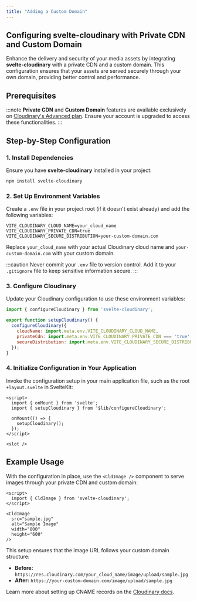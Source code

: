 ```yaml
---
title: "Adding a Custom Domain"
---
```


## Configuring svelte-cloudinary with Private CDN and Custom Domain

Enhance the delivery and security of your media assets by integrating **svelte-cloudinary** with a private CDN and a custom domain. This configuration ensures that your assets are served securely through your own domain, providing better control and performance.

## Prerequisites

:::note
**Private CDN** and **Custom Domain** features are available exclusively on [Cloudinary's Advanced plan](https://cloudinary.com/pricing). Ensure your account is upgraded to access these functionalities.
:::

## Step-by-Step Configuration

### 1. Install Dependencies

Ensure you have **svelte-cloudinary** installed in your project:

```bash
npm install svelte-cloudinary
```

### 2. Set Up Environment Variables

Create a `.env` file in your project root (if it doesn't exist already) and add the following variables:

```plaintext
VITE_CLOUDINARY_CLOUD_NAME=your_cloud_name
VITE_CLOUDINARY_PRIVATE_CDN=true
VITE_CLOUDINARY_SECURE_DISTRIBUTION=your-custom-domain.com
```

Replace `your_cloud_name` with your actual Cloudinary cloud name and `your-custom-domain.com` with your custom domain.

:::caution
Never commit your `.env` file to version control. Add it to your `.gitignore` file to keep sensitive information secure.
:::

### 3. Configure Cloudinary

Update your Cloudinary configuration to use these environment variables:

```javascript
import { configureCloudinary } from 'svelte-cloudinary';

export function setupCloudinary() {
  configureCloudinary({
    cloudName: import.meta.env.VITE_CLOUDINARY_CLOUD_NAME,
    privateCdn: import.meta.env.VITE_CLOUDINARY_PRIVATE_CDN === 'true',
    secureDistribution: import.meta.env.VITE_CLOUDINARY_SECURE_DISTRIBUTION,
  });
}
```

### 4. Initialize Configuration in Your Application

Invoke the configuration setup in your main application file, such as the root `+layout.svelte` in SvelteKit:

```svelte
<script>
  import { onMount } from 'svelte';
  import { setupCloudinary } from '$lib/configureCloudinary';

  onMount(() => {
    setupCloudinary();
  });
</script>

<slot />
```

## Example Usage

With the configuration in place, use the `<CldImage />` component to serve images through your private CDN and custom domain:

```svelte
<script>
  import { CldImage } from 'svelte-cloudinary';
</script>

<CldImage
  src="sample.jpg"
  alt="Sample Image"
  width="800"
  height="600"
/>
```

This setup ensures that the image URL follows your custom domain structure:

- **Before:** `https://res.cloudinary.com/your_cloud_name/image/upload/sample.jpg`
- **After:** `https://your-custom-domain.com/image/upload/sample.jpg`


Learn more about setting up CNAME records on the [Cloudinary docs](https://cloudinary.com/documentation/advanced_url_delivery_options#private_cdns_and_custom_delivery_hostnames_cnames).